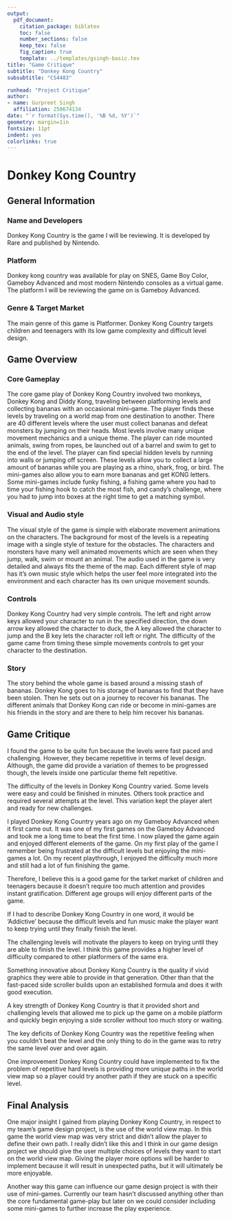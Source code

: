 ```yaml
---
output: 
  pdf_document:
    citation_package: biblatex
    toc: false
    number_sections: false
    keep_tex: false
    fig_caption: true
    template: ../templates/gsingh-basic.tex
title: "Game Critique"
subtitle: "Donkey Kong Country"
subsubtitle: "CS4483"

runhead: "Project Critique"
author:
- name: Gurpreet Singh
  affiliation: 250674134
date: "`r format(Sys.time(), '%B %d, %Y')`"
geometry: margin=1in
fontsize: 11pt
indent: yes
colorlinks: true
---
```


# Donkey Kong Country

## General Information

### Name and Developers
Donkey Kong Country is the game I will be reviewing. It is developed by Rare and published by Nintendo. 

### Platform
Donkey kong country was available for play on SNES, Game Boy Color, Gameboy
Advanced and most modern Nintendo consoles as a virtual game. The platform
I will be reviewing the game on is Gameboy Advanced. 

### Genre & Target Market
The main genre of this game is Platformer. Donkey Kong Country targets
children and teenagers with its low game complexity and difficult
level design. 

## Game Overview

### Core Gameplay
The core game play of Donkey Kong Country involved two monkeys, Donkey Kong and
Diddy Kong, traveling between platforming levels and collecting bananas with an
occasional mini-game. The player finds these levels by traveling on a world map
from one destination to another. There are 40 different levels where the user
must collect bananas and defeat monsters by jumping on their heads. Most levels
involve many unique movement mechanics and a unique theme. The player can ride
mounted animals, swing from ropes, be launched out of a barrel and swim to get
to the end of the level. The player can find special hidden levels by running
into walls or jumping off screen. These levels allow you to collect a large
amount of bananas while you are playing as a rhino, shark, frog, or bird. The
mini-games also allow you to earn more bananas and get KONG letters. Some
mini-games include funky fishing, a fishing game where you had to time your
fishing hook to catch the most fish, and candy's challenge, where you had to
jump into boxes at the right time to get a matching symbol. 

### Visual and Audio style
The visual style of the game is simple with elaborate movement animations on
the characters. The background for most of the levels is a repeating image with
a single style of texture for the obstacles. The characters and monsters have
many well animated movements which are seen when they jump, walk, swim or mount
an animal. The audio used in the game is very detailed and always fits the
theme of the map. Each different style of map has it's own music style which
helps the user feel more integrated into the environment and each character has
its own unique movement sounds. 

### Controls
Donkey Kong Country had very simple controls. The left and right arrow keys
allowed your character to run in the specified direction, the down arrow key
allowed the character to duck, the A key allowed the character to jump and the
B key lets the character roll left or right. The difficulty of the game came
from timing these simple movements controls to get your character to the
destination.

### Story
The story behind the whole game is based around a missing stash of bananas.
Donkey Kong goes to his storage of bananas to find that they have been stolen.
Then he sets out on a journey to recover his bananas. The different animals
that Donkey Kong can ride or become in mini-games are his friends in the story
and are there to help him recover his bananas.

## Game Critique

I found the game to be quite fun because the levels were fast paced and
challenging. However, they became repetitive in terms of level design.
Although, the game did provide a variation of themes to be progressed though,
the levels inside one particular theme felt repetitive. 

The difficulty of the levels in Donkey Kong Country varied. Some levels were
easy and could be finished in minutes. Others took practice and required
several attempts at the level. This variation kept the player alert and ready
for new challenges. 

I played Donkey Kong Country years ago on my Gameboy Advanced when it first
came out. It was one of my first games on the Gameboy Advanced and took me
a long time to beat the first time. I now played the game again and enjoyed
different elements of the game. On my first play of the game I remember being
frustrated at the difficult levels but enjoying the mini-games a lot. On my
recent playthrough, I enjoyed the difficulty much more and still had a lot of fun 
finishing the game.

Therefore, I believe this is a good game for the tarket market of children and
teenagers because it doesn't require too much attention and provides instant
gratification. Different age groups will enjoy different parts of the game.

If I had to describe Donkey Kong Country in one word, it would be 'Addictive'
because the difficult levels and fun music make the player want to keep trying
until they finally finish the level. 

The challenging levels will motivate the players to keep on trying until they
are able to finish the level. I think this game provides a higher level of
difficulty compared to other platformers of the same era. 

Something innovative about Donkey Kong Country is the quality if vivid graphics
they were able to provide in that generation. Other than that the fast-paced
side scroller builds upon an established formula and does it with good
execution. 

A key strength of Donkey Kong Country is that it provided short and challenging
levels that allowed me to pick up the game on a mobile platform and quickly
begin enjoying a side scroller without too much story or waiting. 

The key deficits of Donkey Kong Country was the repetitive feeling when you
couldn't beat the level and the only thing to do in the game was to retry the
same level over and over again. 

One improvement Donkey Kong Country could have implemented to fix the problem
of repetitive hard levels is providing more unique paths in the world view
map so a player could try another path if they are stuck on a specific level.

## Final Analysis

One major insight I gained from playing Donkey Kong Country, in respect to my
team's game design project, is the use of the world view map. In this game the
world view map was very strict and didn't allow the player to define their own
path. I really didn't like this and I think in our game design project we
should give the user multiple choices of levels they want to start on the world
view map. Giving the player more options will be harder to implement because it
will result in unexpected paths, but it will ultimately be more enjoyable.

Another way this game can influence our game design project is with their use
of mini-games. Currently our team hasn't discussed anything other than the core
fundamental game-play but later on we could consider including some mini-games
to further increase the play experience.
